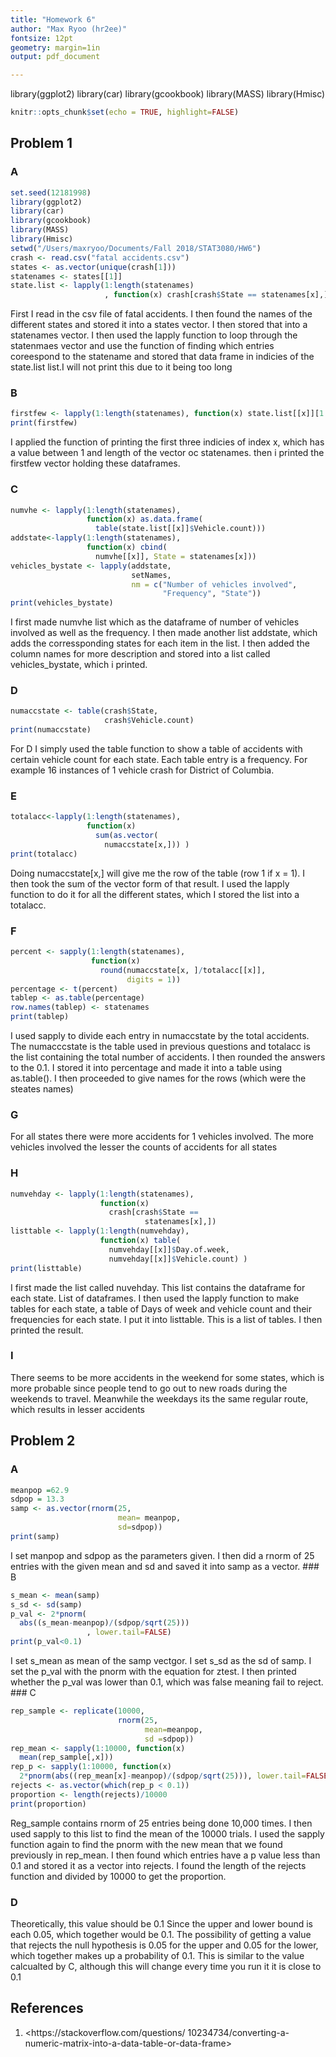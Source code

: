 ```yaml
---
title: "Homework 6" 
author: "Max Ryoo (hr2ee)"
fontsize: 12pt
geometry: margin=1in
output: pdf_document

---
```

library(ggplot2)
library(car)
library(gcookbook)
library(MASS)
library(Hmisc)
```r
knitr::opts_chunk$set(echo = TRUE, highlight=FALSE)
```
## Problem 1
### A
```r
set.seed(12181998)
library(ggplot2)
library(car)
library(gcookbook)
library(MASS)
library(Hmisc)
setwd("/Users/maxryoo/Documents/Fall 2018/STAT3080/HW6")
crash <- read.csv("fatal accidents.csv")
states <- as.vector(unique(crash[1]))
statenames <- states[[1]]
state.list <- lapply(1:length(statenames)
                     , function(x) crash[crash$State == statenames[x],])
```
First I read in the csv file of fatal accidents. I then found the names of the different states and stored it into a states vector. I then stored that into a statenames vector. I then used the lapply function to loop through the statenmaes vector and use the function of finding which entries coreespond to the statename and stored that data frame in indicies of the state.list list.I will not print this due to it being too long

### B
```r
firstfew <- lapply(1:length(statenames), function(x) state.list[[x]][1:3,] )
print(firstfew)
```
I applied the function of printing the first three indicies of index x, which has a value between 1 and length of the vector oc statenames. then i printed the firstfew vector holding these dataframes.

### C
```r
numvhe <- lapply(1:length(statenames), 
                 function(x) as.data.frame(
                   table(state.list[[x]]$Vehicle.count)))
addstate<-lapply(1:length(statenames), 
                 function(x) cbind(
                   numvhe[[x]], State = statenames[x]))
vehicles_bystate <- lapply(addstate, 
                           setNames, 
                           nm = c("Number of vehicles involved",
                                  "Frequency", "State"))
print(vehicles_bystate)
```
I first made numvhe list which as the dataframe of number of vehicles involved as well as the frequency. I then made another list addstate, which adds the corressponding states for each item in the list. I then added the column names for more description and stored into a list called vehicles_bystate, which i printed.

### D 
```r
numaccstate <- table(crash$State,
                     crash$Vehicle.count)
print(numaccstate)
```
For D I simply used the table function to show a table of accidents with certain vehicle count for each state. Each table entry is a frequency. For example 16 instances of 1 vehicle crash for District of Columbia. 

### E
```r
totalacc<-lapply(1:length(statenames),
                 function(x) 
                   sum(as.vector(
                     numaccstate[x,])) )
print(totalacc)
```
Doing numaccstate[x,] will give me the row of the table (row 1 if x = 1). I then took the sum of the vector form of that result. I used the lapply function to do it for all the different states, which I stored the list into a totalacc.

### F
```r
percent <- sapply(1:length(statenames),
                  function(x) 
                    round(numaccstate[x, ]/totalacc[[x]],
                          digits = 1))
percentage <- t(percent)
tablep <- as.table(percentage)
row.names(tablep) <- statenames
print(tablep)
```
I used sapply to divide each entry in numaccstate by the total accidents. The numacccstate is the table used in previous questions and totalacc is the list containing the total number of accidents. I then rounded the answers to the 0.1. I stored it into percentage and made it into a table using as.table(). I then proceeded to give names for the rows (which were the steates names)

### G
For all states there were more accidents for 1 vehicles involved. The more vehicles involved the lesser the counts of accidents for all states

### H
```r
numvehday <- lapply(1:length(statenames),
                    function(x) 
                      crash[crash$State == 
                              statenames[x],])
listtable <- lapply(1:length(numvehday), 
                    function(x) table(
                      numvehday[[x]]$Day.of.week,
                      numvehday[[x]]$Vehicle.count) )
print(listtable)
```
I first made the list called nuvehday. This list contains the dataframe for each state. List of dataframes. I then used the lapply function to make tables for each state, a table of Days of week and vehicle count and their frequencies for each state. I put it into listtable. This is a list of tables. I then printed the result. 

### I 
There seems to be more accidents in the weekend for some states, which is more probable since people tend to go out to new roads during the weekends to travel. Meanwhile the weekdays its the same regular route, which results in lesser accidents


## Problem 2
### A
```r
meanpop =62.9
sdpop = 13.3
samp <- as.vector(rnorm(25,
                        mean= meanpop, 
                        sd=sdpop))
print(samp)
```
I set manpop and sdpop as the parameters given. I then did a rnorm of 25 entries with the given mean and sd and saved it into samp as a vector.
### B
```r
s_mean <- mean(samp)
s_sd <- sd(samp)
p_val <- 2*pnorm(
  abs((s_mean-meanpop)/(sdpop/sqrt(25)))
                 , lower.tail=FALSE)
print(p_val<0.1)
```
I set s_mean as mean of the samp vectgor. I set s_sd as the sd of samp. I set the p_val with the pnorm with the equation for ztest. I then printed whether the p_val was lower than 0.1, which was false meaning fail to reject.
### C
```r
rep_sample <- replicate(10000, 
                        rnorm(25, 
                              mean=meanpop,
                              sd =sdpop))
rep_mean <- sapply(1:10000, function(x)
  mean(rep_sample[,x]))
rep_p <- sapply(1:10000, function(x) 
  2*pnorm(abs((rep_mean[x]-meanpop)/(sdpop/sqrt(25))), lower.tail=FALSE))
rejects <- as.vector(which(rep_p < 0.1))
proportion <- length(rejects)/10000
print(proportion)
```
Reg_sample contains rnorm of 25 entries being done 10,000 times. I then used sapply to this list to find the mean of the 10000 trials. I used the sapply function again to find the pnorm with the new mean that we found previously in rep_mean. I then found which entries have a p value less than 0.1 and stored it as a vector into rejects. I found the length of the rejects function and divided by 10000 to get the proportion. 

### D
Theoretically, this value should be 0.1 Since the upper and lower bound is each 0.05,  which together would be 0.1. The possibility of getting a value that rejects the null hypothesis is 0.05 for the upper and 0.05 for the lower, which together makes up a probability of 0.1. This is similar to the value calcualted by C, although this will change every time you run it it is close to 0.1

## References
1. <https://stackoverflow.com/questions/
10234734/converting-a-numeric-matrix-into-a-data-table-or-data-frame>
